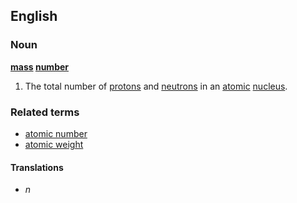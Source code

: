 ==English==
===Noun===
{{wikipedia}}
'''[[mass]] [[number]]'''
#{{physics}} The total number of [[proton]]s and [[neutron]]s in an [[atomic]] [[nucleus]].
===Related terms===
*[[atomic number]]
*[[atomic weight]]
====Translations====
*{{sv1|masstal}} ''n''